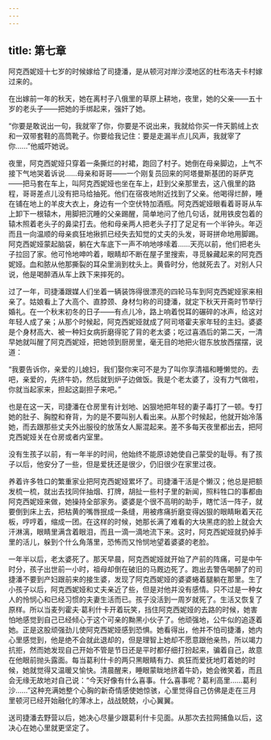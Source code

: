 ```yaml
---
---
---
```

title: 第七章
---




阿克西妮娅十七岁的时候嫁给了司捷潘，是从顿河对岸沙漠地区的杜布洛夫卡村嫁过来的。

在出嫁前一年的秋天，她在离村子八俄里的草原上耕地，夜里，她的父亲——五十岁的老头子——把她的手绑起来，强奸了她。

“你要是敢说出一句，我就宰了你，你要是不说出来，我就给你买一件天鹅绒上衣和一双带套鞋的高筒靴子。你要给我记住：要是走漏半点儿风声，我就宰了你……”他威吓她说。

夜里，阿克西妮娅只穿着一条撕烂的衬裙，跑回了村子。她倒在母亲脚边，上气不接下气地哭着诉说……母亲和哥哥——一个刚复员回来的阿塔曼斯基团的哥萨克——把马套在车上，叫阿克西妮娅也坐在车上，赶到父亲那里去，这八俄里的路程，哥哥差点儿没有把马给抽死。他们在宿夜地附近找到了父亲。他喝得烂醉，睡在铺在地上的羊皮大衣上，身边有一个空伏特加酒瓶。阿克西妮娅眼看着哥哥从车上卸下一根辕木，用脚把沉睡的父亲踢醒，简单地问了他几句话，就用铁皮包着的辕木照着老头子的鼻梁打去。他和母亲两人把老头子打了足足有一个半钟头。年迈而且一向温顺的母亲疯狂地揪抓已经失去知觉的丈夫的头发，哥哥拼命地用脚踢。阿克西妮娅蒙起脑袋，躺在大车底下一声不响地哆嗦着……天亮以前，他们把老头子拉回了家。他可怜地呻吟着，眼睛却不断在屋子里搜索，寻觅躲藏起来的阿克西妮娅。血和脓从他那撕裂的耳朵里淌到枕头上。黄昏时分，他就死去了。对别人只说，他是喝醉酒从车上跌下来摔死的。

过了一年，司捷潘跟媒人们坐着一辆装饰得很漂亮的四轮马车到阿克西妮娅家来相亲了。姑娘看上了大高个、直脖颈、身材匀称的司捷潘，就定下秋天开斋时节举行婚礼。在一个秋末初冬的日子——有点儿冷，路上响着悦耳的碾碎的冰声，给这对年轻人成了亲；从那个时候起，阿克西妮娅就成了阿司塔霍夫家年轻的主妇。婆婆是个身材高大、被一种妇女病折磨得驼了背的老太婆；吃过喜酒后的第二天，一清早她就叫醒了阿克西妮娅，把她领到厨房里，毫无目的地把火钳东放放西摆摆，说道：

“我要告诉你，亲爱的儿媳妇，我们娶你来可不是为了叫你享清福和睡懒觉的。去吧，亲爱的，先挤牛奶，然后就到炉子边做饭。我是个老太婆了，没有力气做啦，你就当起家来，担起这副担子来吧。”

也是在这一天，司捷潘在仓房里有计划地、凶狠地把年轻的妻子毒打了一顿。专打她的肚子、胸膛和脊背，为的是不要叫别人看出来。从那个时候起，他就开始冷落她，而去跟那些丈夫外出服役的放荡女人厮混起来。差不多每天夜里都出去，把阿克西妮娅关在仓房或者内室里。

没有生孩子以前，有一年半的时间，他始终不能原谅她使自己蒙受的耻辱。有了孩子以后，他安分了一些，但是爱抚还是很少，仍旧很少在家里过夜。

养着许多牲口的繁重家业把阿克西妮娅累坏了。司捷潘干活是个懒汉；他总是把额发梳一梳，就出去找同伴抽烟、打牌，胡扯一些村子里的新闻，照料牲口的事都由阿克西妮娅来做，她操持全部家务。婆婆是个很不高明的助手，瞎忙活一阵子，就要倒到床上去，把枯黄的嘴唇抿成一条缝，用被疼痛折磨变得凶狠的眼睛瞅着天花板，哼哼着，缩成一团。在这样的时候，她那长满了难看的大块黑痣的脸上就会大汗淋漓，眼睛里满含着眼泪，而且一滴一滴地流下来。这时，阿克西妮娅就扔掉手里的活儿，躲到个什么角落里，恐怖而又怜悯地望着婆婆的老脸。

一年半以后，老太婆死了。那天早晨，阿克西妮娅就开始了产前的阵痛，可是中午时分，孩子出世前一小时，祖母却倒在破旧的马厩边死了。跑出去警告喝醉了的司捷潘不要到产妇跟前来的接生婆，发现了阿克西妮娅的婆婆蜷着腿躺在那里。生了小孩子以后，阿克西妮娅和丈夫亲近了些，但是对他并没有感情。只不过是一种女人的怜悯心和已经习惯的夫妻生活而已。孩子没活到一周岁就死了。生活又恢复了原样。所以当麦列霍夫·葛利什卡开着玩笑，挡住阿克西妮娅的去路的时候，她害怕地感觉到自己已经倾心于这个可亲的黝黑小伙子了。他顽强地，公牛似的追逐着她。正是这股顽强劲儿使阿克西妮娅感到恐惧。她看得出，他并不怕司捷潘，她内心里感觉到，他是绝不会就此退却的，但是理智上她却不愿意跟他亲热，所以竭力抗拒，然而她发现自己开始不管是节日还是平时都仔细打扮起来，骗着自己，故意在他眼前抛头露面。每当葛利什卡的两只黑眼睛有力、疯狂而爱抚地盯着她的时候，她就觉得又温暖又愉快。清晨醒来，睡眼蒙眬地挤着牛奶，她会微笑着，而且会无缘无故地对自己说：“今天好像有什么喜事。什么喜事呢？葛利高里……葛利沙……”这种充满她整个心胸的新奇情感使她惊骇，心里觉得自己仿佛是走在三月里顿河已经开始融化的薄冰上，战战兢兢，小心翼翼。

送司捷潘去野营以后，她决心尽量少跟葛利什卡见面。从那次去拉网捕鱼以后，这决心在她心里就更坚定了。